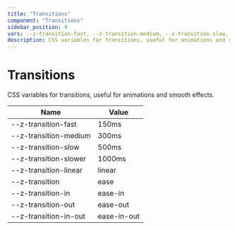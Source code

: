 ```yaml
--- 
title: "Transitions"
component: "Transitions"
sidebar_position: 9
vars: --z-transition-fast, --z-transition-medium, --z-transition-slow, --z-transition-slower, --z-transition-linear, --z-transition, --z-transition-in, --z-transition-out, --z-transition-in-out
description: CSS variables for transitions, useful for animations and smooth effects. 
--- 
```



<DocLayout>

# Transitions

CSS variables for transitions, useful for animations and smooth effects.


| Name | Value |
|------|-------|
| --z-transition-fast | 150ms  | 
| --z-transition-medium | 300ms  | 
| --z-transition-slow | 500ms  | 
| --z-transition-slower | 1000ms  | 
| --z-transition-linear | linear  | 
| --z-transition | ease  | 
| --z-transition-in | ease-in  | 
| --z-transition-out | ease-out  | 
| --z-transition-in-out | ease-in-out  | 
</DocLayout>